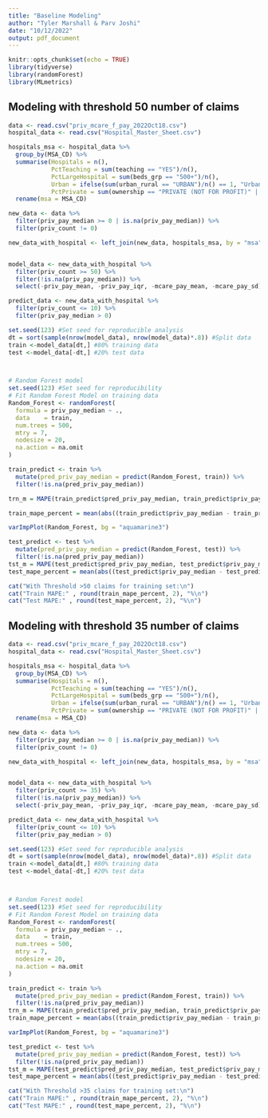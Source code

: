 ```yaml
---
title: "Baseline Modeling"
author: "Tyler Marshall & Parv Joshi"
date: "10/12/2022"
output: pdf_document
---
```


```r
knitr::opts_chunk$set(echo = TRUE)
library(tidyverse)
library(randomForest)
library(MLmetrics)
```

## Modeling with threshold 50 number of claims

```r
data <- read.csv("priv_mcare_f_pay_2022Oct18.csv")
hospital_data <- read.csv("Hospital_Master_Sheet.csv")

hospitals_msa <- hospital_data %>%
  group_by(MSA_CD) %>%
  summarise(Hospitals = n(),
            PctTeaching = sum(teaching == "YES")/n(),
            PctLargeHospital = sum(beds_grp == "500+")/n(),
            Urban = ifelse(sum(urban_rural == "URBAN")/n() == 1, "Urban","Rural"),
            PctPrivate = sum(ownership == "PRIVATE (NOT FOR PROFIT)" | ownership == "PRIVATE (FOR PROFIT)")/n()) %>%
  rename(msa = MSA_CD)

new_data <- data %>%
  filter(priv_pay_median >= 0 | is.na(priv_pay_median)) %>%
  filter(priv_count != 0)

new_data_with_hospital <- left_join(new_data, hospitals_msa, by = "msa")


model_data <- new_data_with_hospital %>%
  filter(priv_count >= 50) %>%
  filter(!is.na(priv_pay_median)) %>%
  select(-priv_pay_mean, -priv_pay_iqr, -mcare_pay_mean, -mcare_pay_sd)

predict_data <- new_data_with_hospital %>%
  filter(priv_count <= 10) %>%
  filter(priv_pay_median > 0)

set.seed(123) #Set seed for reproducible analysis
dt = sort(sample(nrow(model_data), nrow(model_data)*.8)) #Split data
train <-model_data[dt,] #80% training data
test <-model_data[-dt,] #20% test data



# Random Forest model
set.seed(123) #Set seed for reproducibility 
# Fit Random Forest Model on training data
Random_Forest <- randomForest(
  formula = priv_pay_median ~ .,
  data    = train,
  num.trees = 500,
  mtry = 7,
  nodesize = 20,
  na.action = na.omit
)

train_predict <- train %>%
  mutate(pred_priv_pay_median = predict(Random_Forest, train)) %>%
  filter(!is.na(pred_priv_pay_median))

trn_m = MAPE(train_predict$pred_priv_pay_median, train_predict$priv_pay_median)

train_mape_percent = mean(abs((train_predict$priv_pay_median - train_predict$pred_priv_pay_median)/train_predict$priv_pay_median),na.rm = T)*100
```


```r
varImpPlot(Random_Forest, bg = "aquamarine3")

```


```r
test_predict <- test %>%
  mutate(pred_priv_pay_median = predict(Random_Forest, test)) %>%
  filter(!is.na(pred_priv_pay_median))
tst_m = MAPE(test_predict$pred_priv_pay_median, test_predict$priv_pay_median)
test_mape_percent = mean(abs((test_predict$priv_pay_median - test_predict$pred_priv_pay_median)/test_predict$priv_pay_median),na.rm = T)*100
```

```r
cat("With Threshold >50 claims for training set:\n")
cat("Train MAPE:" , round(train_mape_percent, 2), "%\n")
cat("Test MAPE:" , round(test_mape_percent, 2), "%\n")
```


## Modeling with threshold 35 number of claims

```r
data <- read.csv("priv_mcare_f_pay_2022Oct18.csv")
hospital_data <- read.csv("Hospital_Master_Sheet.csv")

hospitals_msa <- hospital_data %>%
  group_by(MSA_CD) %>%
  summarise(Hospitals = n(),
            PctTeaching = sum(teaching == "YES")/n(),
            PctLargeHospital = sum(beds_grp == "500+")/n(),
            Urban = ifelse(sum(urban_rural == "URBAN")/n() == 1, "Urban","Rural"),
            PctPrivate = sum(ownership == "PRIVATE (NOT FOR PROFIT)" | ownership == "PRIVATE (FOR PROFIT)")/n()) %>%
  rename(msa = MSA_CD)

new_data <- data %>%
  filter(priv_pay_median >= 0 | is.na(priv_pay_median)) %>%
  filter(priv_count != 0)

new_data_with_hospital <- left_join(new_data, hospitals_msa, by = "msa")


model_data <- new_data_with_hospital %>%
  filter(priv_count >= 35) %>%
  filter(!is.na(priv_pay_median)) %>%
  select(-priv_pay_mean, -priv_pay_iqr, -mcare_pay_mean, -mcare_pay_sd)

predict_data <- new_data_with_hospital %>%
  filter(priv_count <= 10) %>%
  filter(priv_pay_median > 0)

set.seed(123) #Set seed for reproducible analysis
dt = sort(sample(nrow(model_data), nrow(model_data)*.8)) #Split data
train <-model_data[dt,] #80% training data
test <-model_data[-dt,] #20% test data



# Random Forest model
set.seed(123) #Set seed for reproducibility 
# Fit Random Forest Model on training data
Random_Forest <- randomForest(
  formula = priv_pay_median ~ .,
  data    = train,
  num.trees = 500,
  mtry = 7,
  nodesize = 20,
  na.action = na.omit
)

train_predict <- train %>%
  mutate(pred_priv_pay_median = predict(Random_Forest, train)) %>%
  filter(!is.na(pred_priv_pay_median))
trn_m = MAPE(train_predict$pred_priv_pay_median, train_predict$priv_pay_median)
train_mape_percent = mean(abs((train_predict$priv_pay_median - train_predict$pred_priv_pay_median)/train_predict$priv_pay_median),na.rm = T)*100
```

```r
varImpPlot(Random_Forest, bg = "aquamarine3")

```

```r
test_predict <- test %>%
  mutate(pred_priv_pay_median = predict(Random_Forest, test)) %>%
  filter(!is.na(pred_priv_pay_median))
tst_m = MAPE(test_predict$pred_priv_pay_median, test_predict$priv_pay_median)
test_mape_percent = mean(abs((test_predict$priv_pay_median - test_predict$pred_priv_pay_median)/test_predict$priv_pay_median),na.rm = T)*100
```

```r
cat("With Threshold >35 claims for training set:\n")
cat("Train MAPE:" , round(train_mape_percent, 2), "%\n")
cat("Test MAPE:" , round(test_mape_percent, 2), "%\n")
```
